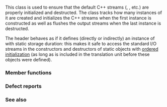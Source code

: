 {{cpp/io/ios_base/title|Init}}
{{cpp/io/ios_base/navbar}}
{{ddcl|
class Init;
}}

This class is used to ensure that the default C++ streams ({{lc|std::cin}}, {{lc|std::cout}}, etc.) are properly initialized and destructed. The class tracks how many instances of it are created and initializes the C++ streams when the first instance is constructed as well as flushes the output streams when the last instance is destructed.

The header {{header|iostream}} behaves as if it defines (directly or indirectly) an instance of {{tt|std::ios_base::Init}} with static storage duration: this makes it safe to access the standard I/O streams in the constructors and destructors of static objects with [[cpp/language/initialization#Dynamic initialization|ordered initialization]] (as long as {{header|iostream}} is included in the translation unit before these objects were defined).

{{rrev|since=c++23|
Each [[cpp/standard library#Importing modules|C++ library module]] in a [[cpp/freestanding|hosted implementation]] behaves as if it contains an [[cpp/language/modules#Module declarations|interface unit]] that defines an [[cpp/language/modules#Exporting declarations and definitions|unexported]] {{tt|std::ios_base::Init}} variable with
[[cpp/language/initialization#Dynamic initialization|ordered initialization]].

As a result, the definition of that variable is appearance-ordered before any declaration following the point of importation of a C++ library module. Whether such a definition exists is unobservable by a program that does not reference any of the standard iostream objects.
}}

===Member functions===
{{dsc begin}}
{{dsc mem ctor|nolink=true|initializes the default C++ streams if they have not been created yet}}
{{dsc mem dtor|nolink=true|flushes the default C++ streams if {{c|*this}} is the last instance to be destroyed}}
{{dsc end}}

===Defect reports===
{{dr list begin}}
{{dr list item|wg=lwg|dr=1123|std=C++98|before=the behaviors of the constructor and the destructor&lt;br&gt;depend on an exposition-only static data member {{tt|init_cnt}}|after=removed the dependency}}
{{dr list end}}

===See also===
{{dsc begin}}
{{dsc inc|cpp/io/dsc cin}}
{{dsc inc|cpp/io/dsc cout}}
{{dsc inc|cpp/io/dsc cerr}}
{{dsc inc|cpp/io/dsc clog}}
{{dsc end}}

{{langlinks|de|es|fr|it|ja|pt|ru|zh}}